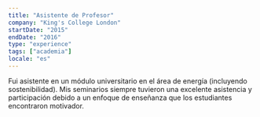 ```yaml
---
title: "Asistente de Profesor"
company: "King's College London"
startDate: "2015"
endDate: "2016"
type: "experience"
tags: ["academia"]
locale: "es"
---
```



Fui asistente en un módulo universitario en el área de energía (incluyendo sostenibilidad). Mis seminarios siempre tuvieron una excelente asistencia y participación debido a un enfoque de enseñanza que los estudiantes encontraron motivador.
